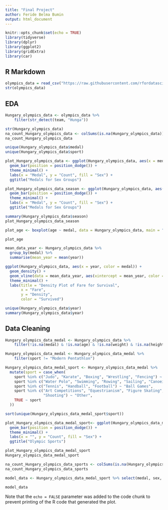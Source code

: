 ```yaml
---
title: "Final Project"
author: Feride Belma Bumin
output: html_document
---
```


```r
knitr::opts_chunk$set(echo = TRUE)
library(tidyverse)
library(dplyr)
library(ggplot2)
library(gridExtra)
library(car)
```

## R Markdown



```r
olympics_data = read_csv("https://raw.githubusercontent.com/rfordatascience/tidytuesday/master/data/2021/2021-07-27/olympics.csv")
str(olympics_data)
```

## EDA

```r
Hungary_olympics_data <- olympics_data %>%
    filter(str_detect(team, "Hunga"))

str(Hungary_olympics_data)
na_count_Hungary_olympics_data <- colSums(is.na(Hungary_olympics_data))
na_count_Hungary_olympics_data

unique(Hungary_olympics_data$medal)
unique(Hungary_olympics_data$sport)

plot_Hungary_olympics_data <- ggplot(Hungary_olympics_data, aes(x = medal, fill = sex)) +
  geom_bar(position = position_dodge()) +
  theme_minimal() +
  labs(x = "Medal", y = "Count", fill = "Sex") +
  ggtitle("Medals for Sex Groups")

plot_Hungary_olympics_data_season <- ggplot(Hungary_olympics_data, aes(x = medal, fill = season)) +
  geom_bar(position = position_dodge()) +
  theme_minimal() +
  labs(x = "Medal", y = "Count", fill = "Sex") +
  ggtitle("Medals for Sex Groups")

summary(Hungary_olympics_data$season)
plot_Hungary_olympics_data_season

plot_age <- boxplot(age ~ medal, data = Hungary_olympics_data, main = "Box Plot", xlab = "Category", ylab = "Value")

plot_age 

mean_data_year <- Hungary_olympics_data %>%
  group_by(medal) %>%
  summarise(mean_year = mean(year))

ggplot(Hungary_olympics_data, aes(x = year, color = medal)) +
  geom_density() +
  geom_vline(data = mean_data_year, aes(xintercept = mean_year, color = medal), linetype = "dashed") +
  theme_minimal() +
  labs(title = "Density Plot of Fare for Survival",
       x = "Fare",
       y = "Density",
       color = "Survived")

unique(Hungary_olympics_data$year)
summary(Hungary_olympics_data$year)
```

## Data Cleaning

```r
Hungary_olympics_data_medal <- Hungary_olympics_data %>%
    filter(!is.na(medal) & !is.na(age) & !is.na(weight) & !is.na(height) )

Hungary_olympics_data_medal <- Hungary_olympics_data_medal %>%
    filter(sport != "Modern Pentathlon")

Hungary_olympics_data_medal_sport <- Hungary_olympics_data_medal %>%
  mutate(sport = case_when(
    sport %in% c("Judo", "Karate", "Boxing", "Wrestling", "Fencing") ~ "Martial Arts",
    sport %in% c("Water Polo", "Swimming", "Rowing", "Sailing", "Canoeing") ~ "Water Sports",
    sport %in% c("Tennis", "Handball", "Football") ~ "Ball Games",
    sport %in% c("Art Competitions", "Equestrianism", "Figure Skating",
                 "Shooting") ~ "Other",
    TRUE ~ sport  
  ))

sort(unique(Hungary_olympics_data_medal_sport$sport))

plot_Hungary_olympics_data_medal_sport<- ggplot(Hungary_olympics_data_medal_sport, aes(x = sport, fill = sex)) +
  geom_bar(position = position_dodge()) +
  theme_minimal() +
  labs(x = "", y = "Count", fill = "Sex") +
  ggtitle("Olympic Sports")

plot_Hungary_olympics_data_medal_sport
Hungary_olympics_data_medal_sport

na_count_Hungary_olympics_data_sports <- colSums(is.na(Hungary_olympics_data_medal_sport))
na_count_Hungary_olympics_data_sports
```

```r
model_data <- Hungary_olympics_data_medal_sport %>% select(medal, sex, age, height, weight, year, sport)

model_data
```
Note that the `echo = FALSE` parameter was added to the code chunk to prevent printing of the R code that generated the plot.
